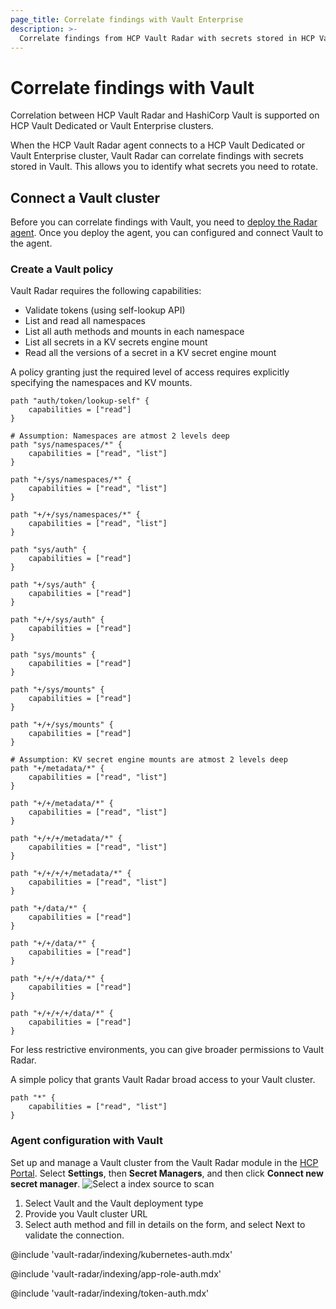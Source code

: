 ```yaml
---
page_title: Correlate findings with Vault Enterprise
description: >-
  Correlate findings from HCP Vault Radar with secrets stored in HCP Vault Dedicated or Vault Enterprise.
---
```


# Correlate findings with Vault

<Highlight title="Vault Enterprise Only">

Correlation between HCP Vault Radar and HashiCorp Vault is supported on HCP
Vault Dedicated or Vault Enterprise clusters.

</Highlight>

When the HCP Vault Radar agent connects to a HCP Vault Dedicated or Vault Enterprise cluster, 
Vault Radar can correlate findings with secrets stored in Vault. This allows you to identify 
what secrets you need to rotate.

## Connect a Vault cluster

Before you can correlate findings with Vault, you need to [deploy the Radar
agent](/hcp/docs/vault-radar/agent/deploy). Once you deploy the agent, you can
configured and connect Vault to the agent.

### Create a Vault policy

Vault Radar requires the following capabilities:
- Validate tokens (using self-lookup API)
- List and read all namespaces
- List all auth methods and mounts in each namespace
- List all secrets in a KV secrets engine mount
- Read all the versions of a secret in a KV secret engine mount

A policy granting just the required level of access requires explicitly specifying the namespaces and KV mounts.

```hcl
path "auth/token/lookup-self" {
    capabilities = ["read"]
}

# Assumption: Namespaces are atmost 2 levels deep
path "sys/namespaces/*" {
    capabilities = ["read", "list"]
}

path "+/sys/namespaces/*" {
    capabilities = ["read", "list"]
}

path "+/+/sys/namespaces/*" {
    capabilities = ["read", "list"]
}

path "sys/auth" {
    capabilities = ["read"]
}

path "+/sys/auth" {
    capabilities = ["read"]
}

path "+/+/sys/auth" {
    capabilities = ["read"]
}

path "sys/mounts" {
    capabilities = ["read"]
}

path "+/sys/mounts" {
    capabilities = ["read"]
}

path "+/+/sys/mounts" {
    capabilities = ["read"]
}

# Assumption: KV secret engine mounts are atmost 2 levels deep
path "+/metadata/*" {
    capabilities = ["read", "list"]
}

path "+/+/metadata/*" {
    capabilities = ["read", "list"]
}

path "+/+/+/metadata/*" {
    capabilities = ["read", "list"]
}

path "+/+/+/+/metadata/*" {
    capabilities = ["read", "list"]
}

path "+/data/*" {
    capabilities = ["read"]
}

path "+/+/data/*" {
    capabilities = ["read"]
}

path "+/+/+/data/*" {
    capabilities = ["read"]
}

path "+/+/+/+/data/*" {
    capabilities = ["read"]
}
```

For less restrictive environments, you can give broader permissions to Vault
Radar.

A simple policy that grants Vault Radar broad access to your Vault cluster.

```hcl
path "*" {
    capabilities = ["read", "list"]
}
```

### Agent configuration with Vault

Set up and manage a Vault cluster from the Vault Radar module in the [HCP Portal](https://portal.cloud.hashicorp.com/). Select **Settings**, then **Secret Managers**, and then click **Connect new secret manager**.
![Select a index source to scan](/img/docs/vault-radar/agent/agent-index-source-selection.png)

1. Select Vault and the Vault deployment type
1. Provide you Vault cluster URL
1. Select auth method and fill in details on the form, and select Next to validate the connection.

<Tabs>
<Tab heading="Kubernetes">

@include 'vault-radar/indexing/kubernetes-auth.mdx'

</Tab>
<Tab heading="App Role (push)">

@include 'vault-radar/indexing/app-role-auth.mdx'

</Tab>
<Tab heading="Token">

@include 'vault-radar/indexing/token-auth.mdx'

</Tab>
</Tabs>
